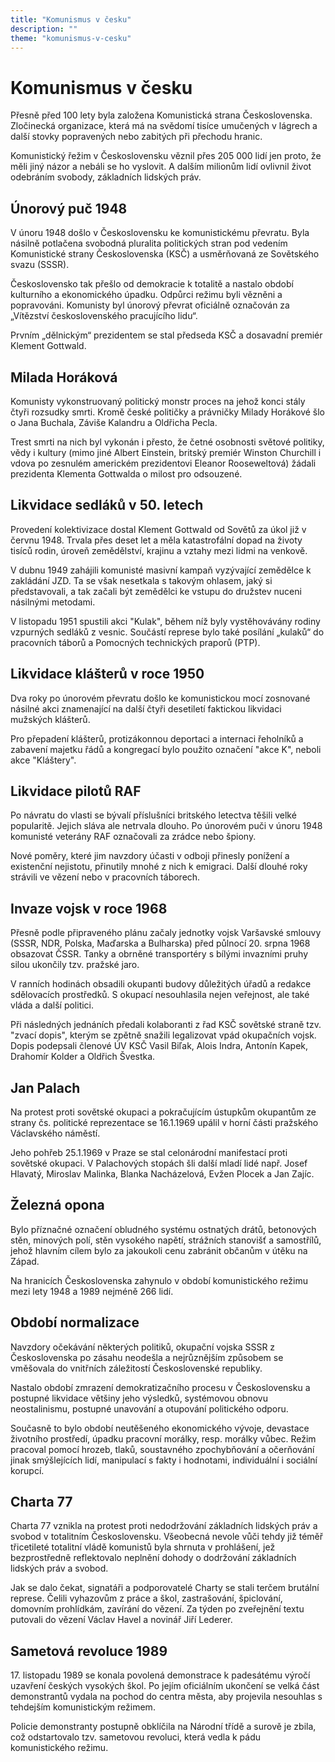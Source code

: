 ```yaml
---
title: "Komunismus v česku"
description: ""
theme: "komunismus-v-cesku"
---
```


# Komunismus v česku

Přesně před 100 lety byla založena Komunistická strana Československa. Zločinecká organizace, která má na svědomí tisíce umučených v lágrech a další stovky popravených nebo zabitých při přechodu hranic.

Komunistický řežim v Československu věznil přes 205 000 lidí jen proto, že měli jiný názor a nebáli se ho vyslovit. A dalším milionům lidí ovlivnil život odebráním svobody, základních lidských práv.

## Únorový puč 1948

V únoru 1948 došlo v Československu ke komunistickému převratu. Byla násilně potlačena svobodná pluralita politických stran pod vedením Komunistické strany Československa (KSČ) a usměrňovaná ze Sovětského svazu (SSSR).

Československo tak přešlo od demokracie k totalitě a nastalo období kulturního a ekonomického úpadku. Odpůrci režimu byli vězněni a popravováni. Komunisty byl únorový převrat oficiálně označován za „Vítězství československého pracujícího lidu“.

Prvním „dělnickým“ prezidentem se stal předseda KSČ a dosavadní premiér Klement Gottwald.

## Milada Horáková

Komunisty vykonstruovaný politický monstr proces na jehož konci stály čtyři rozsudky smrti. Kromě české političky a právničky Milady Horákové šlo o Jana Buchala, Záviše Kalandru a Oldřicha Pecla.

Trest smrti na nich byl vykonán i přesto, že četné osobnosti světové politiky, vědy i kultury (mimo jiné Albert Einstein, britský premiér Winston Churchill i vdova po zesnulém americkém prezidentovi Eleanor Rooseweltová) žádali prezidenta Klementa Gottwalda o milost pro odsouzené.

## Likvidace sedláků v 50. letech

Provedení kolektivizace dostal Klement Gottwald od Sovětů za úkol již v červnu 1948. Trvala přes deset let a měla katastrofální dopad na životy tisíců rodin, úroveň zemědělství, krajinu a vztahy mezi lidmi na venkově.

V dubnu 1949 zahájili komunisté masivní kampaň vyzývající zemědělce k zakládání JZD. Ta se však nesetkala s takovým ohlasem, jaký si představovali, a tak začali být zemědělci ke vstupu do družstev nuceni násilnými metodami.

V listopadu 1951 spustili akci "Kulak", během níž byly vystěhovávány rodiny vzpurných sedláků z vesnic. Součástí represe bylo také posílání „kulaků“ do pracovních táborů a Pomocných technických praporů (PTP).

## Likvidace klášterů v roce 1950

Dva roky po únorovém převratu došlo ke komunistickou mocí zosnované násilné akci znamenající na další čtyři desetiletí faktickou likvidaci mužských klášterů.

Pro přepadení klášterů, protizákonnou deportaci a internaci řeholníků a zabavení majetku řádů a kongregací bylo použito označení "akce K", neboli akce "Kláštery".

## Likvidace pilotů RAF

Po návratu do vlasti se bývalí příslušníci britského letectva těšili velké popularitě. Jejich sláva ale netrvala dlouho. Po únorovém puči v únoru 1948 komunisté veterány RAF označovali za zrádce nebo špiony.

Nové poměry, které jim navzdory účasti v odboji přinesly ponížení a existenční nejistotu, přinutily mnohé z nich k emigraci. Další dlouhé roky strávili ve vězení nebo v pracovních táborech.

## Invaze vojsk v roce 1968

Přesně podle připraveného plánu začaly jednotky vojsk Varšavské smlouvy (SSSR, NDR, Polska, Maďarska a Bulharska) před půlnocí 20. srpna 1968 obsazovat ČSSR. Tanky a obrněné transportéry s bílými invazními pruhy silou ukončily tzv. pražské jaro.

V ranních hodinách obsadili okupanti budovy důležitých úřadů a redakce sdělovacích prostředků. S okupací nesouhlasila nejen veřejnost, ale také vláda a další politici.

Při následných jednáních předali kolaboranti z řad KSČ sovětské straně tzv. "zvací dopis", kterým se zpětně snažili legalizovat vpád okupačních vojsk. Dopis podepsali členové ÚV KSČ Vasil Biľak, Alois Indra, Antonín Kapek, Drahomír Kolder a Oldřich Švestka.

## Jan Palach

Na protest proti sovětské okupaci a pokračujícím ústupkům okupantům ze strany čs. politické reprezentace se 16.1.1969 upálil v horní části pražského Václavského náměstí.

Jeho pohřeb 25.1.1969 v Praze se stal celonárodní manifestací proti sovětské okupaci. V Palachových stopách šli další mladí lidé např. Josef Hlavatý, Miroslav Malinka, Blanka Nacházelová, Evžen Plocek a Jan Zajíc.

## Železná opona

Bylo příznačné označení obludného systému ostnatých drátů, betonových stěn, minových polí, stěn vysokého napětí, strážních stanovišť a samostřílů, jehož hlavním cílem bylo za jakoukoli cenu zabránit občanům v útěku na Západ.

Na hranicích Československa zahynulo v období komunistického režimu mezi lety 1948 a 1989 nejméně 266 lidí.

## Období normalizace

Navzdory očekávání některých politiků, okupační vojska SSSR z Československa po zásahu neodešla a nejrůznějším způsobem se vměšovala do vnitřních záležitostí Československé republiky.

Nastalo období zmrazení demokratizačního procesu v Československu a postupné likvidace většiny jeho výsledků, systémovou obnovu neostalinismu, postupné unavování a otupování politického odporu.

Současně to bylo období neutěšeného ekonomického vývoje, devastace životního prostředí, úpadku pracovní morálky, resp. morálky vůbec. Režim pracoval pomocí hrozeb, tlaků, soustavného zpochybňování a očerňování jinak smýšlejících lidí, manipulací s fakty i hodnotami, individuální i sociální korupcí.

## Charta 77

Charta 77 vznikla na protest proti nedodržování základních lidských práv a svobod v totalitním Československu. Všeobecná nevole vůči tehdy již téměř třicetileté totalitní vládě komunistů byla shrnuta v prohlášení, jež bezprostředně reflektovalo neplnění dohody o dodržování základních lidských práv a svobod.

Jak se dalo čekat, signatáři a podporovatelé Charty se stali terčem brutální represe. Čelili vyhazovům z práce a škol, zastrašování, špiclování, domovním prohlídkám, zavírání do vězení. Za týden po zveřejnění textu putovali do vězení Václav Havel a novinář Jiří Lederer.

## Sametová revoluce 1989

17\. listopadu 1989 se konala povolená demonstrace k padesátému výročí uzavření českých vysokých škol. Po jejím oficiálním ukončení se velká část demonstrantů vydala na pochod do centra města, aby projevila nesouhlas s tehdejším komunistickým režimem.

Policie demonstranty postupně obklíčila na Národní třídě a surově je zbila, což odstartovalo tzv. sametovou revoluci, která vedla k pádu komunistického režimu.
